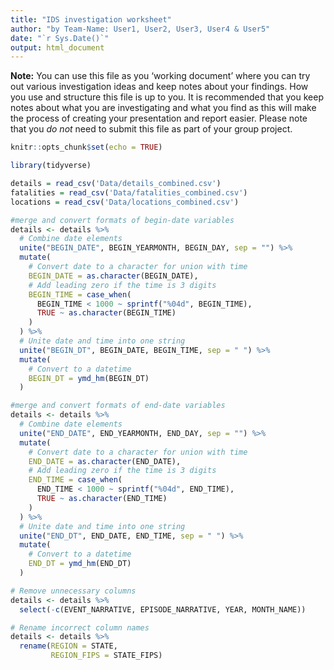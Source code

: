 ```yaml
---
title: "IDS investigation worksheet"
author: "by Team-Name: User1, User2, User3, User4 & User5"
date: "`r Sys.Date()`"
output: html_document
---
```


**Note:** You can use this file as you 'working document' where you can try out various investigation ideas and keep notes about your findings. How you use and structure this file is up to you. It is recommended that you keep notes about what you are investigating and what you find as this will make the process of creating your presentation and report easier. Please note that you _do not_ need to submit this file as part of your group project.

```r
knitr::opts_chunk$set(echo = TRUE)
```

```r
library(tidyverse)
```

```r
details = read_csv('Data/details_combined.csv')
fatalities = read_csv('Data/fatalities_combined.csv')
locations = read_csv('Data/locations_combined.csv')
```

```r
#merge and convert formats of begin-date variables
details <- details %>%
  # Combine date elements
  unite("BEGIN_DATE", BEGIN_YEARMONTH, BEGIN_DAY, sep = "") %>% 
  mutate(
    # Convert date to a character for union with time
    BEGIN_DATE = as.character(BEGIN_DATE),
    # Add leading zero if the time is 3 digits
    BEGIN_TIME = case_when(
      BEGIN_TIME < 1000 ~ sprintf("%04d", BEGIN_TIME),
      TRUE ~ as.character(BEGIN_TIME)
    )
  ) %>%
  # Unite date and time into one string
  unite("BEGIN_DT", BEGIN_DATE, BEGIN_TIME, sep = " ") %>%
  mutate(
    # Convert to a datetime
    BEGIN_DT = ymd_hm(BEGIN_DT)
  )

#merge and convert formats of end-date variables
details <- details %>%
  # Combine date elements
  unite("END_DATE", END_YEARMONTH, END_DAY, sep = "") %>% 
  mutate(
    # Convert date to a character for union with time
    END_DATE = as.character(END_DATE),
    # Add leading zero if the time is 3 digits
    END_TIME = case_when(
      END_TIME < 1000 ~ sprintf("%04d", END_TIME),
      TRUE ~ as.character(END_TIME)
    )
  ) %>%
  # Unite date and time into one string
  unite("END_DT", END_DATE, END_TIME, sep = " ") %>%
  mutate(
    # Convert to a datetime
    END_DT = ymd_hm(END_DT)
  )

# Remove unnecessary columns
details <- details %>%
  select(-c(EVENT_NARRATIVE, EPISODE_NARRATIVE, YEAR, MONTH_NAME))

# Rename incorrect column names
details <- details %>%
  rename(REGION = STATE,
         REGION_FIPS = STATE_FIPS)
```

```r

```

